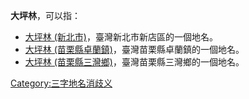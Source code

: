 '''大坪林'''，可以指：
* [[大坪林_(新北市)|大坪林 (新北市)]]，臺灣新北市新店區的一個地名。
* [[大坪林_(苗栗縣卓蘭鎮)|大坪林 (苗栗縣卓蘭鎮)]]，臺灣苗栗縣卓蘭鎮的一個地名。
* [[大坪林_(苗栗縣三灣鄉)|大坪林 (苗栗縣三灣鄉)]]，臺灣苗栗縣三灣鄉的一個地名。
[[Category:三字地名消歧义|Category:三字地名消歧义]]